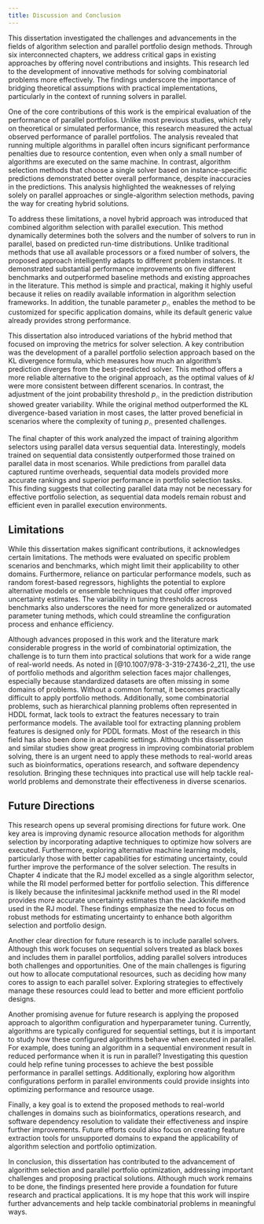 ```yaml
---
title: Discussion and Conclusion
---
```


This dissertation investigated the challenges and advancements in the
fields of algorithm selection and parallel portfolio design methods.
Through six interconnected chapters, we address critical gaps in
existing approaches by offering novel contributions and insights. This
research led to the development of innovative methods for solving
combinatorial problems more effectively. The findings underscore the
importance of bridging theoretical assumptions with practical
implementations, particularly in the context of running solvers in
parallel.

One of the core contributions of this work is the empirical evaluation
of the performance of parallel portfolios. Unlike most previous studies,
which rely on theoretical or simulated performance, this research
measured the actual observed performance of parallel portfolios. The
analysis revealed that running multiple algorithms in parallel often
incurs significant performance penalties due to resource contention,
even when only a small number of algorithms are executed on the same
machine. In contrast, algorithm selection methods that choose a single
solver based on instance-specific predictions demonstrated better
overall performance, despite inaccuracies in the predictions. This
analysis highlighted the weaknesses of relying solely on parallel
approaches or single-algorithm selection methods, paving the way for
creating hybrid solutions.

To address these limitations, a novel hybrid approach was introduced
that combined algorithm selection with parallel execution. This method
dynamically determines both the solvers and the number of solvers to run
in parallel, based on predicted run-time distributions. Unlike
traditional methods that use all available processors or a fixed number
of solvers, the proposed approach intelligently adapts to different
problem instances. It demonstrated substantial performance improvements
on five different benchmarks and outperformed baseline methods and
existing approaches in the literature. This method is simple and
practical, making it highly useful because it relies on readily
available information in algorithm selection frameworks. In addition,
the tunable parameter $p_{\cap}$ enables the method to be customized for
specific application domains, while its default generic value already
provides strong performance.

This dissertation also introduced variations of the hybrid method that
focused on improving the metrics for solver selection. A key
contribution was the development of a parallel portfolio selection
approach based on the KL divergence formula, which measures how much an
algorithm's prediction diverges from the best-predicted solver. This
method offers a more reliable alternative to the original approach, as
the optimal values of $kl$ were more consistent between different
scenarios. In contrast, the adjustment of the joint probability
threshold $p_{\cap}$ in the prediction distribution showed greater
variability. While the original method outperformed the KL
divergence-based variation in most cases, the latter proved beneficial
in scenarios where the complexity of tuning $p_{\cap}$ presented
challenges.

The final chapter of this work analyzed the impact of training algorithm
selectors using parallel data versus sequential data. Interestingly,
models trained on sequential data consistently outperformed those
trained on parallel data in most scenarios. While predictions from
parallel data captured runtime overheads, sequential data models
provided more accurate rankings and superior performance in portfolio
selection tasks. This finding suggests that collecting parallel data may
not be necessary for effective portfolio selection, as sequential data
models remain robust and efficient even in parallel execution
environments.

## Limitations

While this dissertation makes significant contributions, it acknowledges
certain limitations. The methods were evaluated on specific problem
scenarios and benchmarks, which might limit their applicability to other
domains. Furthermore, reliance on particular performance models, such as
random forest-based regressors, highlights the potential to explore
alternative models or ensemble techniques that could offer improved
uncertainty estimates. The variability in tuning thresholds across
benchmarks also underscores the need for more generalized or automated
parameter tuning methods, which could streamline the configuration
process and enhance efficiency.

Although advances proposed in this work and the literature mark
considerable progress in the world of combinatorial optimization, the
challenge is to turn them into practical solutions that work for a wide
range of real-world needs. As noted in [@10.1007/978-3-319-27436-2_21],
the use of portfolio methods and algorithm selection faces major
challenges, especially because standardized datasets are often missing
in some domains of problems. Without a common format, it becomes
practically difficult to apply portfolio methods. Additionally, some
combinatorial problems, such as hierarchical planning problems often
represented in HDDL format, lack tools to extract the features necessary
to train performance models. The available tool for extracting planning
problem features is designed only for PDDL formats. Most of the research
in this field has also been done in academic settings. Although this
dissertation and similar studies show great progress in improving
combinatorial problem solving, there is an urgent need to apply these
methods to real-world areas such as bioinformatics, operations research,
and software dependency resolution. Bringing these techniques into
practical use will help tackle real-world problems and demonstrate their
effectiveness in diverse scenarios.

## Future Directions

This research opens up several promising directions for future work. One
key area is improving dynamic resource allocation methods for algorithm
selection by incorporating adaptive techniques to optimize how solvers
are executed. Furthermore, exploring alternative machine learning
models, particularly those with better capabilities for estimating
uncertainty, could further improve the performance of the solver
selection. The results in Chapter 4 indicate that the RJ model excelled
as a single algorithm selector, while the RI model performed better for
portfolio selection. This difference is likely because the infinitesimal
jackknife method used in the RI model provides more accurate uncertainty
estimates than the Jackknife method used in the RJ model. These findings
emphasize the need to focus on robust methods for estimating uncertainty
to enhance both algorithm selection and portfolio design.

Another clear direction for future research is to include parallel
solvers. Although this work focuses on sequential solvers treated as
black boxes and includes them in parallel portfolios, adding parallel
solvers introduces both challenges and opportunities. One of the main
challenges is figuring out how to allocate computational resources, such
as deciding how many cores to assign to each parallel solver. Exploring
strategies to effectively manage these resources could lead to better
and more efficient portfolio designs.

Another promising avenue for future research is applying the proposed
approach to algorithm configuration and hyperparameter tuning.
Currently, algorithms are typically configured for sequential settings,
but it is important to study how these configured algorithms behave when
executed in parallel. For example, does tuning an algorithm in a
sequential environment result in reduced performance when it is run in
parallel? Investigating this question could help refine tuning processes
to achieve the best possible performance in parallel settings.
Additionally, exploring how algorithm configurations perform in parallel
environments could provide insights into optimizing performance and
resource usage.

Finally, a key goal is to extend the proposed methods to real-world
challenges in domains such as bioinformatics, operations research, and
software dependency resolution to validate their effectiveness and
inspire further improvements. Future efforts could also focus on
creating feature extraction tools for unsupported domains to expand the
applicability of algorithm selection and portfolio optimization.

In conclusion, this dissertation has contributed to the advancement of
algorithm selection and parallel portfolio optimization, addressing
important challenges and proposing practical solutions. Although much
work remains to be done, the findings presented here provide a
foundation for future research and practical applications. It is my hope
that this work will inspire further advancements and help tackle
combinatorial problems in meaningful ways.

